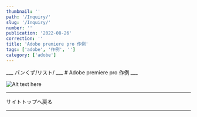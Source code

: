 ```yaml
---
thumbnail: ''
path: '/Inquiry/'
slug: '/Inquiry/'
number: ''
publication: '2022-08-26'
correction: ''
title: 'Adobe premiere pro 作例'
tags: ['adobe', '作例', '']
category: ['adobe']
---
```




<Layout>
___
パンくず/リスト/
___
# Adobe premiere pro 作例
___

![Alt text here](../../images/pr_image/pre.png)


___
<Link to="/">サイトトップへ戻る</Link>

___

</Layout>
